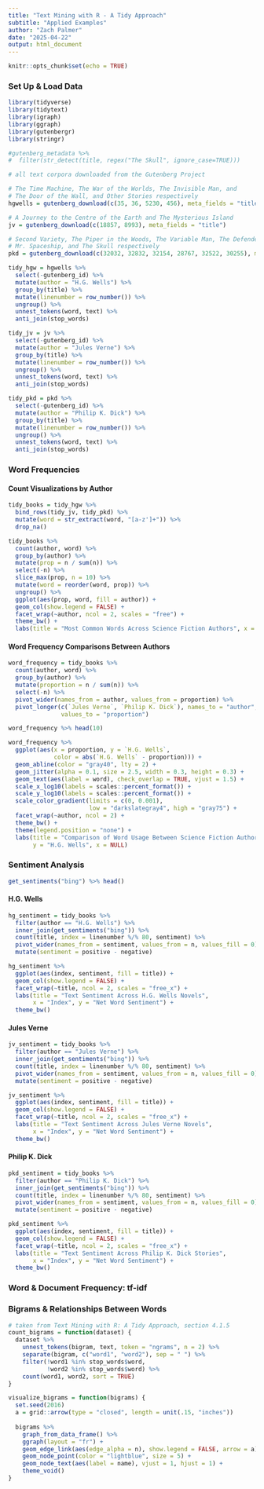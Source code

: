 ```yaml
---
title: "Text Mining with R - A Tidy Approach"
subtitle: "Applied Examples"
author: "Zach Palmer"
date: "2025-04-22"
output: html_document
---
```


```r
knitr::opts_chunk$set(echo = TRUE)
```

### Set Up & Load Data

```r
library(tidyverse)
library(tidytext)
library(igraph)
library(ggraph)
library(gutenbergr)
library(stringr)
```

```r
#gutenberg_metadata %>%
#  filter(str_detect(title, regex("The Skull", ignore_case=TRUE)))
```

```r
# all text corpora downloaded from the Gutenberg Project

# The Time Machine, The War of the Worlds, The Invisible Man, and 
# The Door of the Wall, and Other Stories respectively 
hgwells = gutenberg_download(c(35, 36, 5230, 456), meta_fields = "title")

# A Journey to the Centre of the Earth and The Mysterious Island
jv = gutenberg_download(c(18857, 8993), meta_fields = "title")

# Second Variety, The Piper in the Woods, The Variable Man, The Defenders, 
# Mr. Spaceship, and The Skull respectively 
pkd = gutenberg_download(c(32032, 32832, 32154, 28767, 32522, 30255), meta_fields = "title")
```

```r
tidy_hgw = hgwells %>%
  select(-gutenberg_id) %>%
  mutate(author = "H.G. Wells") %>%
  group_by(title) %>%
  mutate(linenumber = row_number()) %>%
  ungroup() %>%
  unnest_tokens(word, text) %>%
  anti_join(stop_words)

tidy_jv = jv %>%
  select(-gutenberg_id) %>%
  mutate(author = "Jules Verne") %>%
  group_by(title) %>%
  mutate(linenumber = row_number()) %>%
  ungroup() %>%
  unnest_tokens(word, text) %>%
  anti_join(stop_words)

tidy_pkd = pkd %>%
  select(-gutenberg_id) %>%
  mutate(author = "Philip K. Dick") %>%
  group_by(title) %>%
  mutate(linenumber = row_number()) %>%
  ungroup() %>%
  unnest_tokens(word, text) %>%
  anti_join(stop_words)
```

### Word Frequencies

#### Count Visualizations by Author

```r
tidy_books = tidy_hgw %>% 
  bind_rows(tidy_jv, tidy_pkd) %>%
  mutate(word = str_extract(word, "[a-z']+")) %>%
  drop_na()
```

```r
tidy_books %>%
  count(author, word) %>%
  group_by(author) %>%
  mutate(prop = n / sum(n)) %>%
  select(-n) %>%
  slice_max(prop, n = 10) %>%
  mutate(word = reorder(word, prop)) %>%
  ungroup() %>%
  ggplot(aes(prop, word, fill = author)) +
  geom_col(show.legend = FALSE) +
  facet_wrap(~author, ncol = 2, scales = "free") + 
  theme_bw() +
  labs(title = "Most Common Words Across Science Fiction Authors", x = "Frequency", y = NULL)
```

#### Word Frequency Comparisons Between Authors

```r
word_frequency = tidy_books %>%
  count(author, word) %>%
  group_by(author) %>%
  mutate(proportion = n / sum(n)) %>% 
  select(-n) %>% 
  pivot_wider(names_from = author, values_from = proportion) %>%
  pivot_longer(c(`Jules Verne`, `Philip K. Dick`), names_to = "author", 
               values_to = "proportion")
```

```r
word_frequency %>% head(10)
```

```r
word_frequency %>%
  ggplot(aes(x = proportion, y = `H.G. Wells`, 
             color = abs(`H.G. Wells` - proportion))) +
  geom_abline(color = "gray40", lty = 2) +
  geom_jitter(alpha = 0.1, size = 2.5, width = 0.3, height = 0.3) +
  geom_text(aes(label = word), check_overlap = TRUE, vjust = 1.5) +
  scale_x_log10(labels = scales::percent_format()) +
  scale_y_log10(labels = scales::percent_format()) +
  scale_color_gradient(limits = c(0, 0.001), 
                       low = "darkslategray4", high = "gray75") +
  facet_wrap(~author, ncol = 2) +
  theme_bw() +
  theme(legend.position = "none") +
  labs(title = "Comparison of Word Usage Between Science Fiction Authors", 
       y = "H.G. Wells", x = NULL)
```

### Sentiment Analysis

```r
get_sentiments("bing") %>% head()
```

#### H.G. Wells

```r
hg_sentiment = tidy_books %>%
  filter(author == "H.G. Wells") %>%
  inner_join(get_sentiments("bing")) %>%
  count(title, index = linenumber %/% 80, sentiment) %>%
  pivot_wider(names_from = sentiment, values_from = n, values_fill = 0) %>% 
  mutate(sentiment = positive - negative)
```

```r
hg_sentiment %>%
  ggplot(aes(index, sentiment, fill = title)) +
  geom_col(show.legend = FALSE) +
  facet_wrap(~title, ncol = 2, scales = "free_x") +
  labs(title = "Text Sentiment Across H.G. Wells Novels",
       x = "Index", y = "Net Word Sentiment") +
  theme_bw()
```

#### Jules Verne

```r
jv_sentiment = tidy_books %>%
  filter(author == "Jules Verne") %>%
  inner_join(get_sentiments("bing")) %>%
  count(title, index = linenumber %/% 80, sentiment) %>%
  pivot_wider(names_from = sentiment, values_from = n, values_fill = 0) %>% 
  mutate(sentiment = positive - negative)
```

```r
jv_sentiment %>%
  ggplot(aes(index, sentiment, fill = title)) +
  geom_col(show.legend = FALSE) +
  facet_wrap(~title, ncol = 2, scales = "free_x") +
  labs(title = "Text Sentiment Across Jules Verne Novels",
       x = "Index", y = "Net Word Sentiment") +
  theme_bw()
```

#### Philip K. Dick

```r
pkd_sentiment = tidy_books %>%
  filter(author == "Philip K. Dick") %>%
  inner_join(get_sentiments("bing")) %>%
  count(title, index = linenumber %/% 80, sentiment) %>%
  pivot_wider(names_from = sentiment, values_from = n, values_fill = 0) %>% 
  mutate(sentiment = positive - negative)
```

```r
pkd_sentiment %>%
  ggplot(aes(index, sentiment, fill = title)) +
  geom_col(show.legend = FALSE) +
  facet_wrap(~title, ncol = 2, scales = "free_x") +
  labs(title = "Text Sentiment Across Philip K. Dick Stories",
       x = "Index", y = "Net Word Sentiment") +
  theme_bw()
```

### Word & Document Frequency: tf-idf

### Bigrams & Relationships Between Words

```r
# taken from Text Mining with R: A Tidy Approach, section 4.1.5
count_bigrams = function(dataset) {
  dataset %>%
    unnest_tokens(bigram, text, token = "ngrams", n = 2) %>%
    separate(bigram, c("word1", "word2"), sep = " ") %>%
    filter(!word1 %in% stop_words$word,
           !word2 %in% stop_words$word) %>%
    count(word1, word2, sort = TRUE)
}

visualize_bigrams = function(bigrams) {
  set.seed(2016)
  a = grid::arrow(type = "closed", length = unit(.15, "inches"))
  
  bigrams %>%
    graph_from_data_frame() %>%
    ggraph(layout = "fr") +
    geom_edge_link(aes(edge_alpha = n), show.legend = FALSE, arrow = a) +
    geom_node_point(color = "lightblue", size = 5) +
    geom_node_text(aes(label = name), vjust = 1, hjust = 1) +
    theme_void()
}
```


